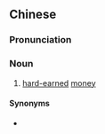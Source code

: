 {{also|艰苦钱}}
==Chinese==
{{zh-forms|s=艰苦钱|type=21}}

===Pronunciation===
{{zh-pron
|mn=qz,xm,zz:kan-khó͘-chîⁿ
|cat=n
}}

===Noun===
{{zh-noun}}

# {{lb|zh|Min Nan}} [[hard-earned]] [[money]]

====Synonyms====
* {{l|zh|血汗錢}}